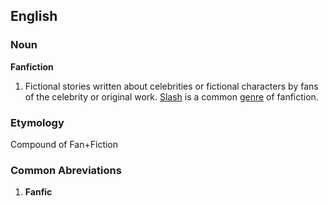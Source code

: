 ==English==
===Noun===
'''Fanfiction'''
# Fictional stories written about celebrities or fictional characters by fans of the celebrity or original work.  [[Slash]] is a common [[genre]] of fanfiction.

===Etymology===
Compound of Fan+Fiction

===Common Abreviations===
# '''Fanfic'''